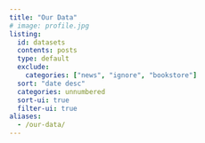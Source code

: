 ```yaml
---
title: "Our Data"
# image: profile.jpg
listing:
  id: datasets
  contents: posts
  type: default
  exclude:
    categories: ["news", "ignore", "bookstore"]
  sort: "date desc"
  categories: unnumbered 
  sort-ui: true
  filter-ui: true
aliases:
  - /our-data/
---
```


::: {#datasets}
:::